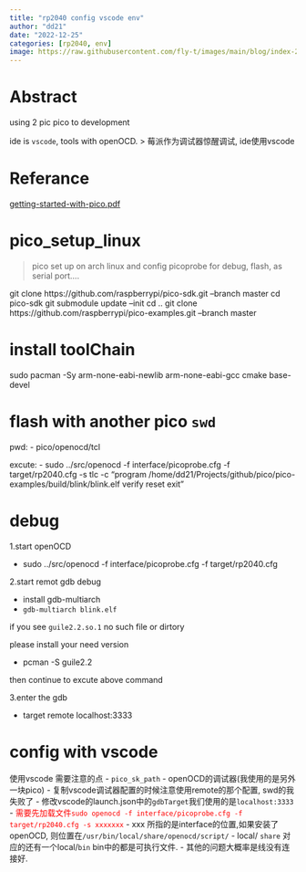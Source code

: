 ```yaml
---
title: "rp2040 config vscode env" 
author: "dd21"
date: "2022-12-25" 
categories: [rp2040, env]
image: https://raw.githubusercontent.com/fly-t/images/main/blog/index-2022-12-25-15-32-18.png
---
```



# Abstract

using 2 pic pico to development

ide is `vscode`, tools with openOCD.
> 莓派作为调试器惊醒调试, ide使用vscode

# Referance

[getting-started-with-pico.pdf](extension://bfdogplmndidlpjfhoijckpakkdjkkil/pdf/viewer.html?file=https%3A%2F%2Fdatasheets.raspberrypi.com%2Fpico%2Fgetting-started-with-pico.pdf)




# pico_setup_linux
> pico set up on arch linux and config picoprobe for debug, flash, as serial port....


git clone https://github.com/raspberrypi/pico-sdk.git --branch master
cd pico-sdk
git submodule update --init
cd ..
git clone https://github.com/raspberrypi/pico-examples.git --branch master



# install toolChain

sudo pacman -Sy 
    arm-none-eabi-newlib
    arm-none-eabi-gcc
    cmake
    base-devel


# flash with another pico `swd`

pwd:
  - pico/openocd/tcl

excute:
  - sudo ../src/openocd -f interface/picoprobe.cfg -f target/rp2040.cfg -s tlc -c "program /home/dd21/Projects/github/pico/pico-examples/build/blink/blink.elf  verify reset exit"


# debug

1.start openOCD

- sudo ../src/openocd -f interface/picoprobe.cfg -f target/rp2040.cfg 

2.start remot gdb debug 

- install gdb-multiarch 
- `gdb-multiarch blink.elf`

if you see `guile2.2.so.1` no such file or dirtory

please install your need version 

- pcman -S guile2.2 

then continue to excute above command

3.enter the gdb 

- target remote localhost:3333


# config with vscode

使用vscode 需要注意的点
- `pico_sk_path` 
- openOCD的调试器(我使用的是另外一块pico)
- 复制vscode调试器配置的时候注意使用remote的那个配置, swd的我失败了
- 修改vscode的launch.json中的`gdbTarget`我们使用的是`localhost:3333`
-<font color='red'> 需要先加载文件`sudo openocd -f interface/picoprobe.cfg -f target/rp2040.cfg -s xxxxxxx` </font> 
- xxx 所指的是interface的位置,如果安装了openOCD, 则位置在`/usr/bin/local/share/openocd/script/`
- local/ `share` 对应的还有一个local/`bin` bin中的都是可执行文件.
- 其他的问题大概率是线没有连接好.



